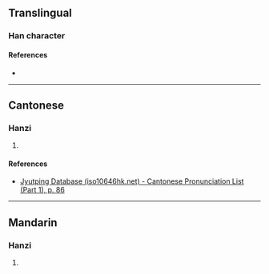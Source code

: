 {{character info/new}}
==Translingual==

===Han character===
{{Han char|rn=32|rad=土|as=04|sn=7|four=|canj=GMMU|ids=⿰土元}}

====References====
* {{Han ref|kx=0224.270|dkj=04912|dj=0459.160|hdz=10421.070|uh=5743|ud=22339}}

----

==Cantonese==

===Hanzi===
{{yue-hanzi|jyut=[[hyun1]]|y=hyun1}}

# {{defn|lang=yue|sort=土04}}

====References====
* [http://www.iso10646hk.net/jp/document/download.jsp Jyutping Database (iso10646hk.net) - Cantonese Pronunciation List (Part 1), p. 86]

----

==Mandarin==

===Hanzi===
{{cmn-hanzi|pin=[[xūn]] ([[xun1]])|wg=hsün<sup>1</sup>}}

# {{defn|lang=cmn|sort=土04}}